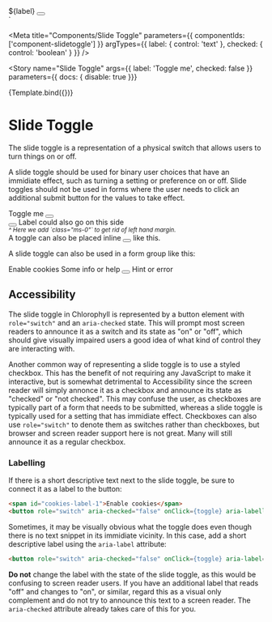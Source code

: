 
<div>
  <span id="slide-toggle-label-1">${label}</span>
  <button role="switch" aria-checked="${checked}" aria-labelledby="slide-toggle-label-1"></button>
</div>
`

<Meta
  title="Components/Slide Toggle"
  parameters={{ 
    componentIds: ['component-slidetoggle']
  }}
  argTypes={{
    label: { control: 'text' },
    checked: {
      control: 'boolean'
    }
  }}
/>

<Story
  name="Slide Toggle"
  args={{
    label: 'Toggle me',
    checked: false
  }}
  parameters={{ docs: { disable: true }}}
>
  {Template.bind({})}
</Story>

# Slide Toggle

The slide toggle is a representation of a physical switch that allows users to turn things on or off.

A slide toggle should be used for binary user choices that have an immidiate effect, such as turning a setting or
preference on or off. Slide toggles should not be used in forms where the user needs to click an additional submit
button for the values to take effect.

<Canvas>
<div>
  <div class="mb-5">
    <span id="slide-toggle-label-1">Toggle me</span>
    <button role="switch" aria-checked="false" onClick={toggle} aria-labelledby="slide-toggle-label-1"></button>
  </div>
  <div class="mb-5">
    <button class="ms-0" role="switch" aria-checked="false" onClick={toggle} aria-labelledby="slide-toggle-label-1"></button>
    <span id="slide-toggle-label-1">Label could also go on this side</span>
    <br/><small><em>^ Here we add `class="ms-0"` to get rid of left hand margin.</em></small>
  </div>
  <div>
    A toggle can also be placed inline
    <button role="switch" aria-checked="false" onClick={toggle} aria-label="Inline toggle"></button>
    like this.
  </div>
</div>
</Canvas>

A slide toggle can also be used in a form group like this:

<Canvas>
<div class="form-group">
    <span id="cookies-label-1">Enable cookies</span>
    <span class="form-info">Some info or help</span>
    <button class="ms-0" role="switch" aria-checked="false" onClick={toggle} aria-labelledby="cookies-label-1"></button>
    <span class="form-info">Hint or error</span>
</div>
</Canvas>

## Accessibility

The slide toggle in Chlorophyll is represented by a button element with `role="switch"` and an `aria-checked` state.
This will prompt most screen readers to announce it as a switch and its state as "on" or "off", which should give visually
impaired users a good idea of what kind of control they are interacting with.

Another common way of representing a slide toggle is to use a styled checkbox. This has the benefit of not requiring any
JavaScript to make it interactive, but is somewhat detrimental to Accessibility since the screen reader will simply
annonce it as a checkbox and announce its state as "checked" or "not checked". This may confuse the user, as checkboxes
are typically part of a form that needs to be submitted, whereas a slide toggle is typically used for a setting that has
immidiate effect. Checkboxes can also use `role="switch"` to denote them as switches rather than checkboxes, but browser
and screen reader support here is not great. Many will still announce it as a regular checkbox.

### Labelling

If there is a short descriptive text next to the slide toggle, be sure to connect it as a label to the button:
```html
<span id="cookies-label-1">Enable cookies</span>
<button role="switch" aria-checked="false" onClick={toggle} aria-labelledby="cookies-label-1"></button>
```

Sometimes, it may be visually obvious what the toggle does even though there is no text snippet in its immidiate vicinity.
In this case, add a short descriptive label using the `aria-label` attribute:
```html
<button role="switch" aria-checked="false" onClick={toggle} aria-label="Enable cookies"></button>
```

**Do not** change the label with the state of the slide toggle, as this would be confusing to screen reader users.
If you have an additional label that reads "off" and changes to "on", or similar, regard this as a visual only complement
and do not try to announce this text to a screen reader. The `aria-checked` attribute already takes care of this for you.
